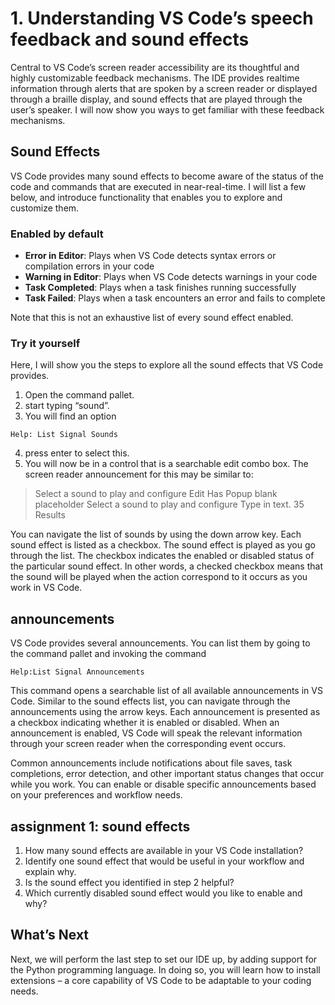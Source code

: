 # 1. Understanding VS Code's speech feedback and sound effects

Central to VS Code's screen reader accessibility are its thoughtful and highly customizable feedback mechanisms. The IDE provides realtime information through alerts that are spoken by a screen reader or displayed through a braille display, and sound effects that are played through the user's speaker. I will now show you ways to get familiar with these feedback mechanisms.

## Sound Effects

VS Code provides many sound effects to become aware of the status of the code and commands that are executed in near-real-time. I will list a few below, and introduce functionality that enables you to explore and customize them.

### Enabled by default
- **Error in Editor**: Plays when VS Code detects syntax errors or compilation errors in your code
- **Warning in Editor**: Plays when VS Code detects warnings in your code
- **Task Completed**: Plays when a task finishes running successfully
- **Task Failed**: Plays when a task encounters an error and fails to complete


Note that this is not an exhaustive list of every sound effect enabled.

### Try it yourself

Here, I will show you the steps to explore all the sound effects that VS Code provides.

1. Open the command pallet.
2. start typing "sound".
3. You will find an option
```
Help: List Signal Sounds
```
4. press enter to select this.
5. You will now be in a control that is a searchable edit combo box. The screen reader announcement for this may be similar to:

> Select a sound to play and configure Edit Has Popup blank placeholder Select a sound to play and configure Type in text. 35 Results

You can navigate the list of sounds by using the down arrow key. Each sound effect is listed as a checkbox. The sound effect is played as you go through the list. The checkbox indicates the enabled or disabled status of the particular sound effect. In other words, a checked checkbox means that the sound will be played when the action correspond to it occurs as you work in VS Code.

## announcements
VS Code provides several announcements. You can list them by going to the command pallet and invoking the command
```
Help:List Signal Announcements
```

This command opens a searchable list of all available announcements in VS Code. Similar to the sound effects list, you can navigate through the announcements using the arrow keys. Each announcement is presented as a checkbox indicating whether it is enabled or disabled. When an announcement is enabled, VS Code will speak the relevant information through your screen reader when the corresponding event occurs.

Common announcements include notifications about file saves, task completions, error detection, and other important status changes that occur while you work. You can enable or disable specific announcements based on your preferences and workflow needs.

## assignment 1: sound effects

1. How many sound effects are available in your VS Code installation?
2. Identify one sound effect that would be useful in your workflow and explain why.
3. Is the sound effect you identified in step 2 helpful?
4. Which currently disabled sound effect would you like to enable and why?

## What's Next
Next, we will perform the last step to set our IDE up, by adding support for the Python programming language. In doing so, you will learn how to install extensions -- a core capability of VS Code to be adaptable to your coding needs.
